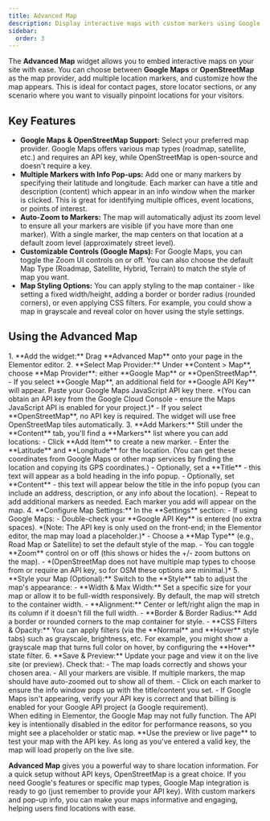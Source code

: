```yaml
---
title: Advanced Map
description: Display interactive maps with custom markers using Google Maps or OpenStreetMap. Perfect for showing store locations, event venues, and more.
sidebar:
  order: 3
---
```



The **Advanced Map** widget allows you to embed interactive maps on your site with ease. You can choose between **Google Maps** or **OpenStreetMap** as the map provider, add multiple location markers, and customize how the map appears. This is ideal for contact pages, store locator sections, or any scenario where you want to visually pinpoint locations for your visitors.

## Key Features

- **Google Maps & OpenStreetMap Support:** Select your preferred map provider. Google Maps offers various map types (roadmap, satellite, etc.) and requires an API key, while OpenStreetMap is open-source and doesn't require a key.
- **Multiple Markers with Info Pop-ups:** Add one or many markers by specifying their latitude and longitude. Each marker can have a title and description (content) which appear in an info window when the marker is clicked. This is great for identifying multiple offices, event locations, or points of interest.
- **Auto-Zoom to Markers:** The map will automatically adjust its zoom level to ensure all your markers are visible (if you have more than one marker). With a single marker, the map centers on that location at a default zoom level (approximately street level).
- **Customizable Controls (Google Maps):** For Google Maps, you can toggle the Zoom UI controls on or off. You can also choose the default Map Type (Roadmap, Satellite, Hybrid, Terrain) to match the style of map you want.
- **Map Styling Options:** You can apply styling to the map container - like setting a fixed width/height, adding a border or border radius (rounded corners), or even applying CSS filters. For example, you could show a map in grayscale and reveal color on hover using the style settings.

## Using the Advanced Map

<Steps>
1. **Add the widget:** Drag **Advanced Map** onto your page in the Elementor editor.
2. **Select Map Provider:** Under **Content > Map**, choose **Map Provider**: either **Google Map** or **OpenStreetMap**.
   - If you select **Google Map**, an additional field for **Google API Key** will appear. Paste your Google Maps JavaScript API key there. *(You can obtain an API key from the Google Cloud Console - ensure the Maps JavaScript API is enabled for your project.)*
   - If you select **OpenStreetMap**, no API key is required. The widget will use free OpenStreetMap tiles automatically.
3. **Add Markers:** Still under the **Content** tab, you'll find a **Markers** list where you can add locations:
   - Click **Add Item** to create a new marker.
   - Enter the **Latitude** and **Longitude** for the location. (You can get these coordinates from Google Maps or other map services by finding the location and copying its GPS coordinates.)
   - Optionally, set a **Title** - this text will appear as a bold heading in the info popup.
   - Optionally, set **Content** - this text will appear below the title in the info popup (you can include an address, description, or any info about the location).
   - Repeat to add additional markers as needed. Each marker you add will appear on the map.
4. **Configure Map Settings:** In the **Settings** section:
   - If using Google Maps:
     - Double-check your **Google API Key** is entered (no extra spaces). *(Note: The API key is only used on the front-end; in the Elementor editor, the map may load a placeholder.)*
     - Choose a **Map Type** (e.g., Road Map or Satellite) to set the default style of the map. 
   - You can toggle **Zoom** control on or off (this shows or hides the +/- zoom buttons on the map).
   - *(OpenStreetMap does not have multiple map types to choose from or require an API key, so for OSM these options are minimal.)*
5. **Style your Map (Optional):** Switch to the **Style** tab to adjust the map's appearance:
   - **Width & Max Width:** Set a specific size for your map or allow it to be full-width responsively. By default, the map will stretch to the container width.
   - **Alignment:** Center or left/right align the map in its column if it doesn't fill the full width.
   - **Border & Border Radius:** Add a border or rounded corners to the map container for style.
   - **CSS Filters & Opacity:** You can apply filters (via the **Normal** and **Hover** style tabs) such as grayscale, brightness, etc. For example, you might show a grayscale map that turns full color on hover, by configuring the **Hover** state filter.
6. **Save & Preview:** Update your page and view it on the live site (or preview). Check that:
   - The map loads correctly and shows your chosen area.
   - All your markers are visible. If multiple markers, the map should have auto-zoomed out to show all of them.
   - Click on each marker to ensure the info window pops up with the title/content you set.
   - If Google Maps isn't appearing, verify your API key is correct and that billing is enabled for your Google API project (a Google requirement).
</Steps>

<Aside type="note" title="Google Maps API Key in Editor">
When editing in Elementor, the Google Map may not fully function. The API key is intentionally disabled in the editor for performance reasons, so you might see a placeholder or static map. **Use the preview or live page** to test your map with the API key. As long as you've entered a valid key, the map will load properly on the live site.
</Aside>

**Advanced Map** gives you a powerful way to share location information. For a quick setup without API keys, OpenStreetMap is a great choice. If you need Google's features or specific map types, Google Map integration is ready to go (just remember to provide your API key). With custom markers and pop-up info, you can make your maps informative and engaging, helping users find locations with ease.

